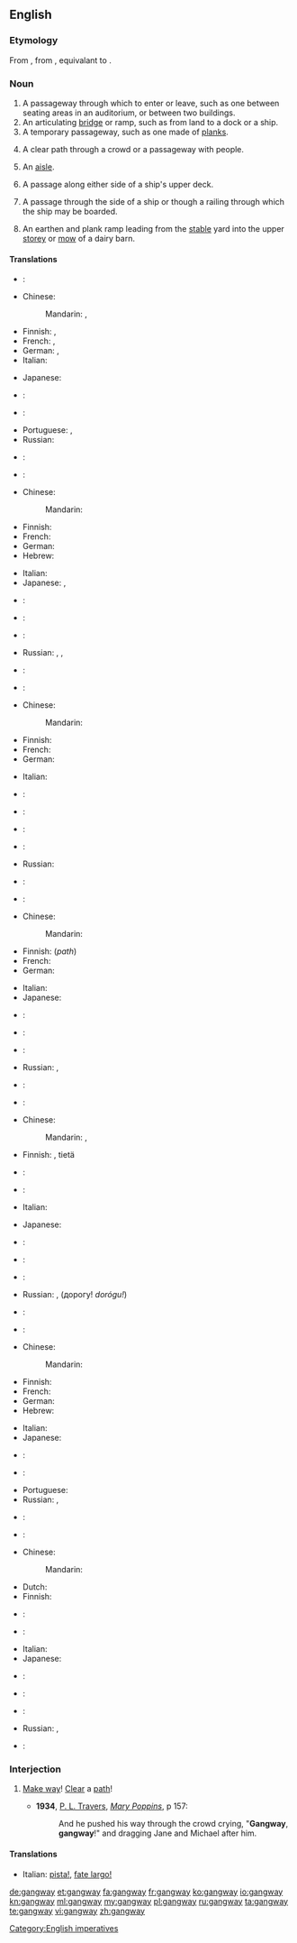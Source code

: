 ==English==

===Etymology===
From {{etyl|enm|en}}, from {{etyl|ang|en}} {{term|gangweg||passageway, thoroughfare|lang=ang}}, equivalant to {{compound|gang|way}}.

===Noun===
{{en-noun}}

# A passageway through which to enter or leave, such as one between seating areas in an auditorium, or between two buildings.
# An articulating [[bridge]] or ramp, such as from land to a dock or a ship.
# A temporary passageway, such as one made of [[plank]]s.
# {{rare|obsolete|except|_|dialectal}} A clear path through a crowd or a passageway with people.
# {{British}} An [[aisle]].
# {{nautical}} A passage along either side of a ship's upper deck.
# {{nautical}} A passage through the side of a ship or though a railing through which the ship may be boarded.
# {{context|agricultural}} An earthen and plank ramp leading from the [[stable]] yard into the upper [[storey]] or [[mow]] of a dairy barn.

====Translations====
{{trans-top|passageway}}
* {{trreq|ar}}:
* Chinese:
*: Mandarin: {{t|cmn|過道}}, {{t|cmn|过道|tr=guòdào}}
* Finnish: {{t-|fi|käytävä}},  {{t-|fi|kulkutie}}
* French: {{t+|fr|passerelle|f}}, {{t|fr|passage|m}}
* German: {{t+|de|Gang|m}}, {{t|de|Gangway|f}}
* Italian: {{t+|it|corridoio|m}}
{{trans-mid}}
* Japanese: {{t|ja|舷門|tr=げんもん, genmon|sc=Jpan}}
* {{trreq|ko}}:
* {{trreq|pl}}:
* Portuguese: {{t|pt|passagem|f}}, {{t|pt|passadiço|m}}
* Russian: {{t+|ru|проход|m|tr=proxód}}
* {{trreq|es}}:
{{trans-bottom}}

{{trans-top|temporary bridge}}
* {{trreq|ar}}:
* Chinese:
*: Mandarin: {{t|cmn|舷梯|tr=xiántī}}
* Finnish: {{t-|fi|lankonki}}
* French: {{t|fr|passage|m}}
* German: {{t|de|Gangway|f}}
* Hebrew: {{t-|he|כבש עליה|sc=Hebr}}
{{trans-mid}}
* Italian: {{t+|it|plancia|f}}
* Japanese: {{t|ja|タラッブ|tr=tarappu|sc=Jpan}}, {{t|ja|舷梯|tr=げんてい, gentei|sc=Jpan}}
* {{trreq|ko}}:
* {{trreq|pl}}:
* {{trreq|pt}}:
* Russian: {{t+|ru|трап|m|tr=trap}}, {{t-|ru|сходни|f|p|tr=sxódni}}, {{t+|ru|выход|m|tr=výxod}}
* {{trreq|es}}:
{{trans-bottom}}

{{trans-top|temporary plank bridge, path, or passageway}}
* {{trreq|ar}}:
* Chinese:
*: Mandarin: {{t|cmn|木板道|tr=mùbǎndào}}
* Finnish: {{t-|fi|lankonki}}
* French: {{t|fr|passage|m}}
* German: {{t+|de|Landungsbrücke|f}}
{{trans-mid}}
* Italian: {{t+|it|plancia}}
* {{trreq|ja}}:
* {{trreq|ko}}:
* {{trreq|pl}}:
* {{trreq|pt}}:
* Russian: {{t+|ru|трап|m|tr=trap}}
* {{trreq|es}}:
{{trans-bottom}}

{{trans-top|clear path through a crowd}}
* {{trreq|ar}}:
* Chinese:
*: Mandarin: {{t|cmn|通道|tr=tōngdào}}
* Finnish: {{t-|fi|kulkutie}} (''path'')
* French: {{t|fr|passage|m}}
* German: {{t|de|Durchgang|m}}
{{trans-mid}}
* Italian: {{t+|it|largo}}
* Japanese: {{t|ja|通路|tr=つうろ, tsūro|sc=Jpan}}
* {{trreq|ko}}:
* {{trreq|pl}}:
* {{trreq|pt}}:
* Russian: {{t+|ru|выход|m|tr=výxod}}, {{t+|ru|проход|m|tr=proxód}}
* {{trreq|es}}:
{{trans-bottom}}

{{trans-top|imperative to clear a path quickly}}
* {{trreq|ar}}:
* Chinese:
*: Mandarin: {{t|cmn|借過}}, {{t|cmn|借过|tr=jièguò}}
* Finnish: {{t-|fi|tietä}}, {{t-|fi|tehkää}} tietä
* {{trreq|fr}}:
* {{trreq|de}}:
* Italian: {{t+|it|largo}}
{{trans-mid}}
* Japanese: {{t|ja|通す|tr=とおして, tō shite|alt=通して|sc=Jpan}}
* {{trreq|ko}}:
* {{trreq|pl}}:
* {{trreq|pt}}:
* Russian: {{t+|ru|проход|m|tr=proxód}}, {{t+|ru|дорога|m|tr=doróga}} (дорогу! ''dorógu!'')
* {{trreq|es}}:
{{trans-bottom}}

{{trans-see|aisle}}

{{trans-top|nautical: passage on upper deck}}
* {{trreq|ar}}:
* Chinese:
*: Mandarin: {{t|cmn|舷梯|tr=xiántī}}
* Finnish: {{t-|fi|kävelykansi}}
* French: {{t|fr|passavant|m}}
* German: {{t|de|Gangway|f}}
* Hebrew: {{t-|he|כבש עליה|m|tr=kebesh alya|sc=Hebr}}
{{trans-mid}}
* Italian: {{t-|it|barcarizzo}}
* Japanese: {{t|ja|舷梯|tr=げんてい, gentei|sc=Jpan}}
* {{trreq|ko}}:
* {{trreq|pl}}:
* Portuguese: {{t+|pt|portaló|m}}
* Russian: {{t+|ru|трап|m|tr=trap}}, {{t+|ru|шкафут|m|tr=škafút}}
* {{trreq|es}}:
{{trans-bottom}}

{{trans-top|nautical: passage through the side of a ship}}
* {{trreq|ar}}:
* Chinese:
*: Mandarin: {{t|cmn|舷梯|tr=xiántī}}
* Dutch: {{t-|nl|valreep}}
* Finnish: {{t-|fi|maihinnousuportti}}
* {{trreq|fr}}:
* {{trreq|de}}:
{{trans-mid}}
* Italian: {{t-|it|barcarizzo}}
* Japanese: {{t|ja|舷梯|tr=げんてい, gentei|sc=Jpan}}
* {{trreq|ko}}:
* {{trreq|pl}}:
* {{trreq|pt}}:
* Russian: {{t+|ru|трап|m|tr=trap}},  {{t-|ru|сходни|f|p|tr=sxódni}}
* {{trreq|es}}:
{{trans-bottom}}

===Interjection===
{{en-interj}}

# {{context|to a crowd}} [[make way|Make way]]! [[clear|Clear]] a [[path]]!
#* '''1934''', [[w:P. L. Travers|P. L. Travers]], [[w:Mary Poppins|''Mary Poppins'']], p 157:
#*: And he pushed his way through the crowd crying, "'''Gangway''', '''gangway'''!" and dragging Jane and Michael after him.

====Translations====
{{trans-top|make way}}
* Italian: [[pista!]], [[fate largo!]]
{{trans-mid}}
{{trans-bottom}}

[[Category:English imperatives]]

[[de:gangway]]
[[et:gangway]]
[[fa:gangway]]
[[fr:gangway]]
[[ko:gangway]]
[[io:gangway]]
[[kn:gangway]]
[[ml:gangway]]
[[my:gangway]]
[[pl:gangway]]
[[ru:gangway]]
[[ta:gangway]]
[[te:gangway]]
[[vi:gangway]]
[[zh:gangway]]
